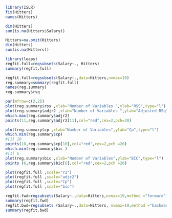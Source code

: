 ```{r}
library(ISLR)
fix(Hitters)
names(Hitters)
```
```{r}
dim(Hitters)
sum(is.na(Hitters$Salary))
```
```{r}
Hitters=na.omit(Hitters)
dim(Hitters)
sum(is.na(Hitters))
```

```{r}
library(leaps)
regfit.full=regsubsets(Salary~., Hitters)
summary(regfit.full)
```
```{r}
regfit.full=regsubsets(Salary~.,data=Hitters,nvmax=19)
reg.summary=summary(regfit.full)
names(reg.summary)
reg.summary$rsq
```
```{r}
par(mfrow=c(2,2))
plot(reg.summary$rss ,xlab="Number of Variables ",ylab="RSS",type="l")
plot(reg.summary$adjr2 ,xlab="Number of Variables ",ylab="Adjusted RSq",type="l")
which.max(reg.summary$adjr2)
points(11,reg.summary$adjr2[11],col="red",cex=2,pch=20)
```

```{r}
plot(reg.summary$cp ,xlab="Number of Variables",ylab="Cp",type="l")
which.min(reg.summary$cp)
#[1] 10
points(10,reg.summary$cp[10],col="red",cex=2,pch =20)
which.min(reg.summary$bic )
#[1] 6
plot(reg.summary$bic ,xlab="Number of Variables",ylab="BIC",type="l")
points (6,reg.summary$bic[6],col="red",cex=2,pch =20)
```

```{r}
plot(regfit.full ,scale="r2")
plot(regfit.full ,scale="adjr2")
plot(regfit.full ,scale="Cp")
plot(regfit.full ,scale="bic")
```

```{r}
regfit.fwd=regsubsets(Salary~.,data=Hitters,nvmax=19,method ="forward")
summary(regfit.fwd)
regfit.bwd=regsubsets (Salary~.,data=Hitters, nvmax=19,method ="backward")
summary(regfit.bwd)
```

